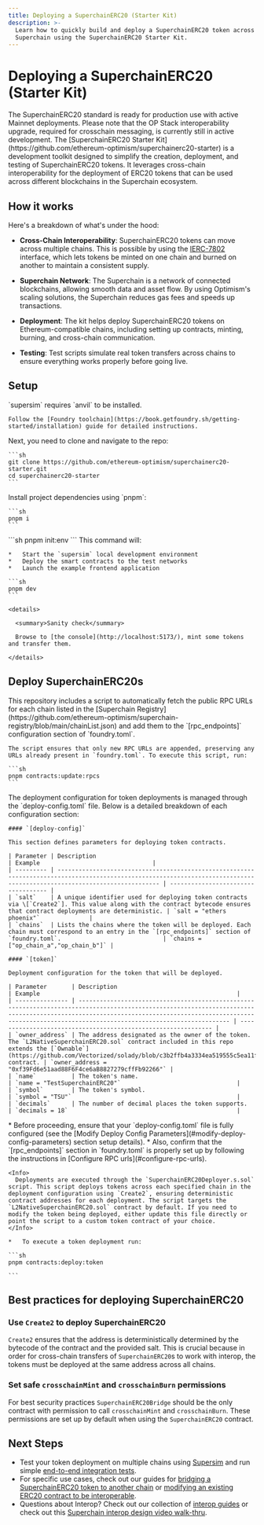 ```yaml
---
title: Deploying a SuperchainERC20 (Starter Kit)
description: >-
  Learn how to quickly build and deploy a SuperchainERC20 token across the
  Superchain using the SuperchainERC20 Starter Kit.
---
```


# Deploying a SuperchainERC20 (Starter Kit)

<Info>
The SuperchainERC20 standard is ready for production use with active Mainnet deployments. 
Please note that the OP Stack interoperability upgrade, required for crosschain messaging, is currently still in active development.
</Info>
The [SuperchainERC20 Starter Kit](https://github.com/ethereum-optimism/superchainerc20-starter) is a development toolkit designed to simplify the creation, deployment, and testing of SuperchainERC20 tokens. It leverages cross-chain interoperability for the deployment of ERC20 tokens that can be used across different blockchains in the Superchain ecosystem.

## How it works

Here's a breakdown of what's under the hood:

*   **Cross-Chain Interoperability**: SuperchainERC20 tokens can move across multiple chains. This is possible by using the [IERC-7802](https://eips.ethereum.org/EIPS/eip-7802) interface, which lets tokens be minted on one chain and burned on another to maintain a consistent supply.

*   **Superchain Network**: The Superchain is a network of connected blockchains, allowing smooth data and asset flow. By using Optimism's scaling solutions, the Superchain reduces gas fees and speeds up transactions.

*   **Deployment**: The kit helps deploy SuperchainERC20 tokens on Ethereum-compatible chains, including setting up contracts, minting, burning, and cross-chain communication.

*   **Testing**: Test scripts simulate real token transfers across chains to ensure everything works properly before going live.

## Setup

<Steps>
  <Step title="Install `foundry`">
  `supersim` requires `anvil` to be installed.
  
    Follow the [Foundry toolchain](https://book.getfoundry.sh/getting-started/installation) guide for detailed instructions.
  </Step>

  <Step title="Clone the repo">
  Next, you need to clone and navigate to the repo:
  
    ```sh
    git clone https://github.com/ethereum-optimism/superchainerc20-starter.git
    cd superchainerc20-starter
    ```
  </Step>

  <Step title="Install dependencies">
  Install project dependencies using `pnpm`:
  
    ```sh
    pnpm i
    ```
  </Step>

  <Step title="Initialize .env files">
  ```sh
    pnpm init:env
    ```
  </Step>

  <Step title="Start the development environment">
  This command will:
  
    *   Start the `supersim` local development environment
    *   Deploy the smart contracts to the test networks
    *   Launch the example frontend application
  
    ```sh
    pnpm dev
    ```
  
    <details>
  
      <summary>Sanity check</summary>
  
      Browse to [the console](http://localhost:5173/), mint some tokens and transfer them.
  
    </details>
  </Step>
</Steps>

## Deploy SuperchainERC20s

<Steps>
  <Step title="Configure RPC urls">
  This repository includes a script to automatically fetch the public RPC URLs for each chain listed in the [Superchain Registry](https://github.com/ethereum-optimism/superchain-registry/blob/main/chainList.json) and add them to the `[rpc_endpoints]` configuration section of `foundry.toml`.
  
    The script ensures that only new RPC URLs are appended, preserving any URLs already present in `foundry.toml`. To execute this script, run:
  
    ```sh
    pnpm contracts:update:rpcs
    ```
  </Step>

  <Step title="Modify deploy config parameters">
  The deployment configuration for token deployments is managed through the `deploy-config.toml` file. Below is a detailed breakdown of each configuration section:
  
    #### `[deploy-config]`
  
    This section defines parameters for deploying token contracts.
  
    | Parameter | Description                                                                                                                                                               | Example                                |
    | --------- | ------------------------------------------------------------------------------------------------------------------------------------------------------------------------- | ----------------------------------- |
    | `salt`    | A unique identifier used for deploying token contracts via \[`Create2`]. This value along with the contract bytecode ensures that contract deployments are deterministic. | `salt = "ethers phoenix"`              |
    | `chains`  | Lists the chains where the token will be deployed. Each chain must correspond to an entry in the `[rpc_endpoints]` section of `foundry.toml`.                             | `chains = ["op_chain_a","op_chain_b"]` |
  
    #### `[token]`
  
    Deployment configuration for the token that will be deployed.
  
    | Parameter       | Description                                                                                                                                                                                                                                                   | Example                                                        |
    | --------------- | ------------------------------------------------------------------------------------------------------------------------------------------------------------------------------------------------------------------------------------------------------------- | -------------------------------------------------------------- |
    | `owner_address` | The address designated as the owner of the token. The `L2NativeSuperchainERC20.sol` contract included in this repo extends the [`Ownable`](https://github.com/Vectorized/solady/blob/c3b2ffb4a3334ea519555c5ea11fb0e666f8c2bc/src/auth/Ownable.sol) contract. | `owner_address = "0xf39Fd6e51aad88F6F4ce6aB8827279cffFb92266"` |
    | `name`          | The token's name.                                                                                                                                                                                                                                             | `name = "TestSuperchainERC20"`                                 |
    | `symbol`        | The token's symbol.                                                                                                                                                                                                                                           | `symbol = "TSU"`                                               |
    | `decimals`      | The number of decimal places the token supports.                                                                                                                                                                                                              | `decimals = 18`                                                |
  </Step>

  <Step title="Deploy a token">
  *   Before proceeding, ensure that your `deploy-config.toml` file is fully configured (see the [Modify Deploy Config Parameters](#modify-deploy-config-parameters) section setup details).
    *   Also, confirm that the `[rpc_endpoints]` section in `foundry.toml` is properly set up by following the instructions in [Configure RPC urls](#configure-rpc-urls).
  
    <Info>
      Deployments are executed through the `SuperchainERC20Deployer.s.sol` script. This script deploys tokens across each specified chain in the deployment configuration using `Create2`, ensuring deterministic contract addresses for each deployment. The script targets the `L2NativeSuperchainERC20.sol` contract by default. If you need to modify the token being deployed, either update this file directly or point the script to a custom token contract of your choice.
    </Info>
  
    *   To execute a token deployment run:
  
    ```sh
    pnpm contracts:deploy:token
  
    ```
  </Step>
</Steps>

## Best practices for deploying SuperchainERC20

### Use `Create2` to deploy SuperchainERC20

`Create2` ensures that the address is deterministically determined by the bytecode of the contract and the provided salt. This is crucial because in order for cross-chain transfers of `SuperchainERC20`s to work with interop, the tokens must be deployed at the same address across all chains.

### Set safe `crosschainMint` and `crosschainBurn` permissions

For best security practices `SuperchainERC20Bridge` should be the only contract with permission to call `crosschainMint` and `crosschainBurn`. These permissions are set up by default when using the `SuperchainERC20` contract.

## Next Steps

*   Test your token deployment on multiple chains using [Supersim](/app-developers/tools/supersim) and run simple [end-to-end integration tests](https://github.com/ethereum-optimism/superchainerc20-starter/blob/main/README.md#-e2e-tests).
*   For specific use cases, check out our guides for [bridging a SuperchainERC20 token to another chain](https://github.com/ethereum-optimism/superchainerc20-starter/blob/main/README.md#-example-how-to-bridge-a-superchainerc20-token-to-another-chain) or [modifying an existing ERC20 contract to be interoperable](https://github.com/ethereum-optimism/superchainerc20-starter/blob/main/README.md#updating-an-erc20-contract-to-be-interoperable).
*   Questions about Interop? Check out our collection of [interop guides](/interop/explainer) or check out this [Superchain interop design video walk-thru](https://www.youtube.com/watch?v=FKc5RgjtGes).

